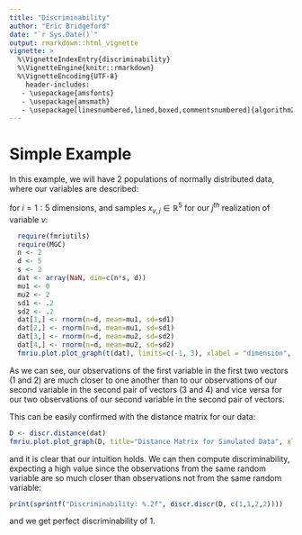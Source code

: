 ```yaml
---
title: "Discriminability"
author: "Eric Bridgeford"
date: "`r Sys.Date()`"
output: rmarkdown::html_vignette
vignette: >
  %\VignetteIndexEntry{discriminability}
  %\VignetteEngine{knitr::rmarkdown}
  %\VignetteEncoding{UTF-8}
    header-includes:
   - \usepackage{amsfonts}
   - \usepackage{amsmath}
   - \usepackage[linesnumbered,lined,boxed,commentsnumbered]{algorithm2e}
---
```


# Simple Example

In this example, we will have 2 populations of normally distributed data, where our variables are described:

\begin{align*}
  X_{1, i} \sim \mathcal{N}(\mu_1=0, \sigma_1 = .5) \\
  X_{2, i} \sim \mathcal{N}(\mu_2=0, \sigma_2 = .5)
\end{align*}

for $i=1:5$ dimensions, and samples $x_{v, j} \in \mathbb{R}^5$ for our $j^{th}$ realization of variable $v$:


```r
  require(fmriutils)
  require(MGC)
  n <- 2
  d <- 5
  s <- 2
  dat <- array(NaN, dim=c(n*s, d))
  mu1 <- 0
  mu2 <- 2
  sd1 <- .2
  sd2 <- .2
  dat[1,] <- rnorm(n=d, mean=mu1, sd=sd1)
  dat[2,] <- rnorm(n=d, mean=mu1, sd=sd1)
  dat[3,] <- rnorm(n=d, mean=mu2, sd=sd2)
  dat[4,] <- rnorm(n=d, mean=mu2, sd=sd2)
  fmriu.plot.plot_graph(t(dat), limits=c(-1, 3), xlabel = "dimension", ylabel="Index", legend.name="intensity", title="2 Simulated Observations of 2 Random Variables")
```

As we can see, our observations of the first variable in the first two vectors (1 and 2) are much closer to one another than to our observations of our second variable in the second pair of vectors (3 and 4) and vice versa for our two observations of our second variable in the second pair of vectors.

This can be easily confirmed with the distance matrix for our data:

```r
D <- discr.distance(dat)
fmriu.plot.plot_graph(D, title="Distance Matrix for Simulated Data", xlabel="Scan", ylabel="Scan", legend.name="distance", limits=c(min(D), max(D)))
```

and it is clear that our intuition holds. We can then compute discriminability, expecting a high value since the observations from the same random variable are so much closer than observations not from the same random variable:

```r
print(sprintf("Discriminability: %.2f", discr.discr(D, c(1,1,2,2))))
```

and we get perfect discriminability of 1.
